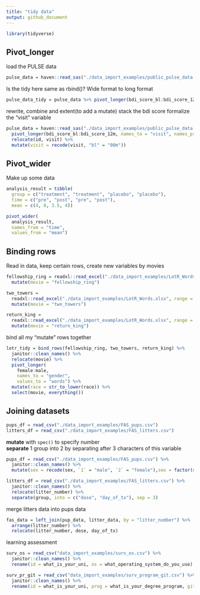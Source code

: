 ```yaml
---
title: "tidy data"
output: github_document
---
```


```r
library(tidyverse)
```

## Pivot_longer 
load the PULSE data
```r
pulse_data = haven::read_sas("./data_import_examples/public_pulse_data.sas7bdat") %>% janitor::clean_names()
```

Is the tidy here same as rbind()?
Wide format to long format
```r
pulse_data_tidy = pulse_data %>% pivot_longer(bdi_score_bl:bdi_score_12m, names_to = "visit", names_prefix = "bdi_score_", values_to = "bdi")
```

rewrite, combine and extent(to add a mutate)
  stack the bdi score
  formalize the "visit" variable
```r
pulse_data = haven::read_sas("./data_import_examples/public_pulse_data.sas7bdat") %>% janitor::clean_names() %>%
  pivot_longer(bdi_score_bl:bdi_score_12m, names_to = "visit", names_prefix = "bdi_score_", values_to = "bdi") %>% 
  relocate(id, visit) %>% 
  mutate(visit = recode(visit, "bl" = "00m"))

```

## Pivot_wider 
Make up some data 
```r
analysis_result = tibble(
  group = c("treatment", "treatment", "placebo", "placebo"),
  time = c("pre", "post", "pre", "post"),
  mean = c(4, 8, 3.5, 4))

pivot_wider(
  analysis_result, 
  names_from = "time", 
  values_from = "mean")
```

## Binding rows 
Read in data, keep certain rows, create new variables by movies
```r
fellowship_ring = readxl::read_excel("./data_import_examples/LotR_Words.xlsx", range = "B3:D6") %>%
  mutate(movie = "fellowship_ring")

two_towers = 
  readxl::read_excel("./data_import_examples/LotR_Words.xlsx", range = "F3:H6") %>%
  mutate(movie = "two_towers")

return_king = 
  readxl::read_excel("./data_import_examples/LotR_Words.xlsx", range = "J3:L6") %>%
  mutate(movie = "return_king")
```

bind all my "mutate" rows together 
```r
lotr_tidy = bind_rows(fellowship_ring, two_towers, return_king) %>%
  janitor::clean_names() %>%
  relocate(movie) %>% 
  pivot_longer(
    female:male,
    names_to = "gender", 
    values_to = "words") %>%
  mutate(race = str_to_lower(race)) %>% 
  select(movie, everything()) 
```


## Joining datasets 
```r
pups_df = read_csv("./data_import_examples/FAS_pups.csv")
litters_df = read_csv("./data_import_examples/FAS_litters.csv")
```

**mutate** with `spec()` to specify number  
**separate** 1 group into 2 by separating after 3 characters of this variable
```r
pups_df = read_csv("./data_import_examples/FAS_pups.csv") %>% 
  janitor::clean_names() %>%
  mutate(sex = recode(sex, `1` = "male", `2` = "female"),sex = factor(sex))

litters_df = read_csv("./data_import_examples/FAS_litters.csv") %>%
  janitor::clean_names() %>%
  relocate(litter_number) %>% 
  separate(group, into = c("dose", "day_of_tx"), sep = 3)
```

merge litters data into pups data
```r
fas_data = left_join(pup_data, litter_data, by = "litter_number") %>% 
  arrange(litter_number) %>%
  relocate(litter_number, dose, day_of_tx)
```

learning assessment 
```r
surv_os = read_csv("data_import_examples/surv_os.csv") %>% 
  janitor::clean_names() %>% 
  rename(id = what_is_your_uni, os = what_operating_system_do_you_use)

surv_pr_git = read_csv("data_import_examples/surv_program_git.csv") %>% 
  janitor::clean_names() %>% 
  rename(id = what_is_your_uni, prog = what_is_your_degree_program, git_exp = which_most_accurately_describes_your_experience_with_git)




```
